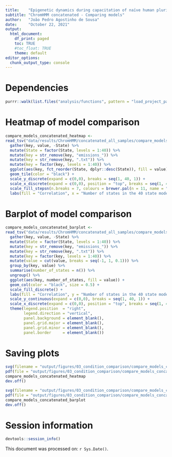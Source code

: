 ```yaml
---
title:    "Epigenetic dynamics during capacitation of naïve human pluripotent stem cells"
subtitle: "ChromHMM concatenated - Comparing models"
author:   "João Pedro Agostinho de Sousa"
date:     "October 22, 2021"
output:
  html_document:
    df_print: paged
    toc: TRUE
    #toc_float: TRUE
    theme: default
editor_options:
  chunk_output_type: console
---
```


# Dependencies
```r

purrr::walk(list.files("analysis/functions", pattern = "load_project_packages", full.names = T), source)

```

# Heatmap of model comparison
```r

compare_models_concatenated_heatmap <- 
read_tsv("data/results/ChromHMM/concatenated_all_samples/compare_models/concatenated_all_samples_1_to_40.txt") %>%
  gather(key, value, -State) %>% 
  mutate(State = factor(State, levels = 1:40)) %>% 
  mutate(key = str_remove(key, "emissions_")) %>%
  mutate(key = str_remove(key, ".txt")) %>%
  mutate(key = factor(key, levels = 1:40)) %>%
  ggplot(aes(key, fct_reorder(State, dplyr::desc(State)), fill = value)) +
  geom_tile(color = "black") +
  scale_y_discrete(expand = c(0,0), breaks = seq(1, 40, 1)) +
  scale_x_discrete(expand = c(0,0), position = "top", breaks = seq(1, 40, 1)) +
  scale_fill_stepsn(n.breaks = 7, colours = brewer.pal(n = 11, name = "RdYlBu")[c(1, 2, 3, 5, 6, 7, 9, 10, 11)]) +
  labs(fill = "Correlation", x = "Number of states in the 40 state model", y = "Model")

```

# Barplot of model comparison
```r

compare_models_concatenated_barplot <- 
read_tsv("data/results/ChromHMM/concatenated_all_samples/compare_models/concatenated_all_samples_1_to_40.txt") %>%
  gather(key, value, -State) %>% 
  mutate(State = factor(State, levels = 1:40)) %>% 
  mutate(key = str_remove(key, "emissions_")) %>%
  mutate(key = str_remove(key, ".txt")) %>%
  mutate(key = factor(key, levels = 1:40)) %>%
  mutate(value = cut(value, breaks = seq(-1, 1, 0.1))) %>%
  group_by(key, value) %>%
  summarise(number_of_states = n()) %>%
  ungroup() %>% 
  ggplot(aes(key, number_of_states, fill = value)) +
  geom_col(color = "black", size = 0.5) +
  scale_fill_discrete() +
  labs(fill = "Correlation", y = "Number of states in the 40 state model", x = "Model") +
  scale_y_continuous(expand = c(0,0), breaks = seq(1, 40, 1)) +
  scale_x_discrete(expand = c(0,0), position = "top", breaks = seq(1, 40, 1)) +
  theme(legend.position  = "right",
        legend.direction = "vertical",
        panel.background = element_blank(),
        panel.grid.major = element_blank(),
        panel.grid.minor = element_blank(),
        panel.border     = element_blank()) 

```

# Saving plots
```r

svg(filename = "output/figures/03_condition_comparison/compare_models_concatenated_1.svg", width = 8, height = 5)
pdf(file = "output/figures/03_condition_comparison/compare_models_concatenated_1.pdf", width = 8, height = 5)
compare_models_concatenated_heatmap
dev.off()

svg(filename = "output/figures/03_condition_comparison/compare_models_concatenated_2.svg", width = 8, height = 5)
pdf(file = "output/figures/03_condition_comparison/compare_models_concatenated_2.pdf", width = 8, height = 5)
compare_models_concatenated_barplot
dev.off()

```

# Session information
```r

devtools::session_info()

```

This document was processed on: `r Sys.Date()`.